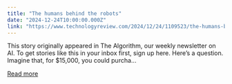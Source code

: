 ```yaml
---
title: "The humans behind the robots"
date: "2024-12-24T10:00:00.000Z"
link: "https://www.technologyreview.com/2024/12/24/1109523/the-humans-behind-the-robots/"
---
```


This story originally appeared in The Algorithm, our weekly newsletter on AI. To get stories like this in your inbox first, sign up here. Here’s a question. Imagine that, for $15,000, you could purcha...

[Read more](https://www.technologyreview.com/2024/12/24/1109523/the-humans-behind-the-robots/)
